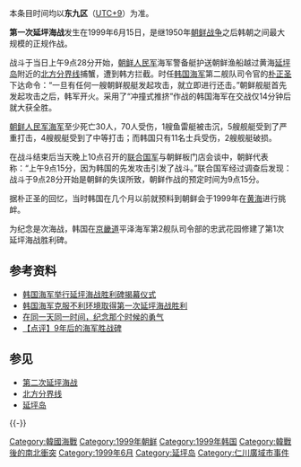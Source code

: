 本条目时间均以'''东九区'''（[[UTC+9|UTC+9]]）为准。

{{Infobox Military Conflict
|conflict=第一次延坪海战
|partof=[[朝鲜战争|朝鲜战争]]
|place=[[韩国|韩国]][[延坪岛|延坪岛]]海域 
|date=1999年6月15日9点28分
|combatant1=[[File:Naval_jack_of_South_Korea.svg|30px]] [[韩国国军|大韩民国海军]]
|combatant2=[[File:Flag_of_the_Korean_People's_Navy.svg|30px]][[朝鲜人民军|朝鲜人民军海军]]
|result=[[朝鲜人民军|朝鲜人民军]]海军撤退|}}
{{Infobox Korean name
|img=
|caption=
|hangul=제1연평해전
|hanja=第一延坪海戰
|rr=Jeil Yeonpyeong Haejeon
|mr=Cheil Yŏnp'yŏng Haejŏn
}}

'''第一次延坪海战'''发生在1999年6月15日，是继1950年[[朝鲜战争|朝鲜战争]]之后韩朝之间最大规模的正规作战。

战斗于当日上午9点28分开始，[[朝鲜人民军|朝鲜人民军]]海军警备艇护送朝鲜渔船越过黄海[[延坪岛|延坪岛]]附近的[[北方分界线|北方分界线]]捕蟹，遭到韩方拦截{{r|自传|page=507-509}}。时任[[韩国国军|韩国海军]]第二舰队司令官的[[朴正圣|朴正圣]]下达命令：“一旦有任何一艘朝鲜舰艇发起攻击，就立即进行还击。”朝鲜舰艇首先发起攻击之后，韩军开火。采用了“冲撞式推挤”作战的韩国海军在交战仅14分钟后就大获全胜。

[[朝鲜人民军海军|朝鲜人民军海军]]至少死亡30人，70人受伤，1艘鱼雷艇被击沉，5艘舰艇受到了严重打击，4艘舰艇受到了中等打击；而韩国只有11名士兵受伤，2艘舰艇破损。

在战斗结束后当天晚上10点召开的[[联合国军|联合国军]]与朝鲜板门店会谈中，朝鲜代表称：“上午9点15分，因为韩国的先发攻击引发了战斗。”联合国军经过调查后发现：战斗于9点28分开始是朝鲜的失误所致，朝鲜作战的预定时间为9点15分。

据朴正圣的回忆，当时韩国在几个月以前就预料到朝鲜会于1999年在[[黄海|黄海]]进行挑衅。

为纪念是次海战，韩国在[[京畿道|京畿道]]平泽海军第2舰队司令部的忠武花园修建了第1次延坪海战胜利碑。

== 参考资料 ==
{{Reflist|2|refs=
<ref name="自传">{{cite book | language = | author =金大中 | coauthors =  | title =《金大中自传》 | url = | date =2012年9月 | location =北京 | publisher =中国人民大学出版社 | id = | isbn =9787300161952 | ref =}}</ref>
}}
*[http://chinese.chosun.com/site/data/html_dir/2008/06/16/20080616000020.html 韩国海军举行延坪海战胜利碑揭幕仪式] {{Wayback|url=http://chinese.chosun.com/site/data/html_dir/2008/06/16/20080616000020.html |date=20130603140700 }}
*[http://www.comeboss.com/xinwen/06165356.html 韩国海军克服不利环境取得第一次延坪海战胜利]{{dead link|date=2018年4月 |bot=InternetArchiveBot |fix-attempted=yes }}
*[http://china.donga.com/gb/srv/service.php3?biid=2009061620778 在同一天同一时间，纪念那个时候的勇气]{{dead link|date=2018年4月 |bot=InternetArchiveBot |fix-attempted=yes }}
*[http://china.donga.com/gb/srv/service.php3?biid=2008061751458 【点评】9年后的海军胜战碑]{{dead link|date=2018年4月 |bot=InternetArchiveBot |fix-attempted=yes }}

==参见==
*[[第二次延坪海战|第二次延坪海战]]
*[[北方分界线|北方分界线]]
*[[延坪岛|延坪岛]]

{{-}}
{{朝鲜战争}}

[[Category:韓國海戰|Category:韓國海戰]]
[[Category:1999年朝鲜|Category:1999年朝鲜]]
[[Category:1999年韩国|Category:1999年韩国]]
[[Category:韓戰後的南北衝突|Category:韓戰後的南北衝突]]
[[Category:1999年6月|Category:1999年6月]]
[[Category:延坪岛|Category:延坪岛]]
[[Category:仁川廣域市事件|Category:仁川廣域市事件]]